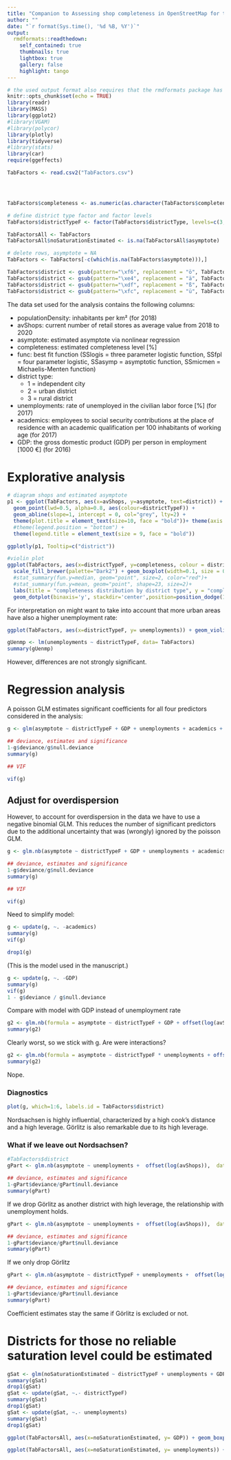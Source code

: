 ```yaml
---
title: "Companion to Assessing shop completeness in OpenStreetMap for two federalstates in Germany - Analysis of driving factors for shop completeness"
author: ""
date: "`r format(Sys.time(), '%d %B, %Y')`"
output:
  rmdformats::readthedown:
    self_contained: true
    thumbnails: true
    lightbox: true
    gallery: false
    highlight: tango
---
```


```r
# the used output format also requires that the rmdformats package has been installed
knitr::opts_chunk$set(echo = TRUE)
library(readr)
library(MASS)
library(ggplot2)
#library(VGAM)
#library(polycor)
library(plotly)
library(tidyverse)
#library(stats)
library(car)
require(ggeffects)
```


```r
TabFactors <- read.csv2("TabFactors.csv")




TabFactors$completeness <- as.numeric(as.character(TabFactors$completeness))

# define district type factor and factor levels
TabFactors$districtTypeF <- factor(TabFactors$districtType, levels=c(3,2,1), labels = c("rural districts", "urban districts", "independent cities"))

TabFactorsAll <- TabFactors
TabFactorsAll$noSaturationEstimated <- is.na(TabFactorsAll$asymptote)

# delete rows, asymptote = NA
TabFactors <- TabFactors[-c(which(is.na(TabFactors$asymptote))),]

```

```r
TabFactors$district <- gsub(pattern="\xf6", replacement = "ö", TabFactors$district)
TabFactors$district <- gsub(pattern="\xe4", replacement = "ä", TabFactors$district)
TabFactors$district <- gsub(pattern="\xdf", replacement = "ß", TabFactors$district)
TabFactors$district <- gsub(pattern="\xfc", replacement = "ü", TabFactors$district)
```

The data set used for the analysis contains the following columns:
  
  - populationDensity: inhabitants per km² (for 2018)
  - avShops: current number of retail stores as average value from 2018 to 2020
  - asymptote: estimated asymptote via nonlinear regression
  - completeness: estimated completeness level [%]
  - func: best fit function (SSlogis = three parameter logistic function, SSfpl = four parameter logistic, SSasymp = asymptotic function, SSmicmen = Michaelis-Menten function)
  - district type: 
    - 1 = independent city
    - 2 = urban district
    - 3 = rural district
  - unemployments: rate of unemployed in the civilian labor force [%] (for 2017)
  - academics: employees to social security contributions at the place of residence with an academic qualification per 100 inhabitants of working age (for 2017)
  - GDP: the gross domestic product (GDP) per person in employment [1000 €] (for 2016)

# Explorative analysis

```r
# diagram shops and estimated asymptote
p1 <- ggplot(TabFactors, aes(x=avShops, y=asymptote, text=district)) + theme_minimal()  + labs(title="number of shops and asymptote") + ylab("asymptote") + xlab("number of shops") + 
  geom_point(lwd=0.5, alpha=0.8, aes(colour=districtTypeF)) +
  geom_abline(slope=1, intercept = 0, col="grey", lty=2) +
  theme(plot.title = element_text(size=10, face = "bold"))+ theme(axis.title.y=element_text(size=9)) +theme(axis.title.x=element_text(size=9))+ theme(legend.text = element_text(size = 9)) + theme(axis.text.y =  element_text(size = 7), axis.text.x =  element_text(size =7)) +
  #theme(legend.position = "bottom") +
  theme(legend.title = element_text(size = 9, face = "bold")) 

ggplotly(p1, Tooltip=c("district"))

#violin plot
ggplot(TabFactors, aes(x=districtTypeF, y=completeness, colour = districtTypeF)) + geom_violin(size=0.3) + 
  scale_fill_brewer(palette="Dark2") + geom_boxplot(width=0.1, size = 0.3)+
  #stat_summary(fun.y=median, geom="point", size=2, color="red")+
  #stat_summary(fun.y=mean, geom="point", shape=23, size=2)+
  labs(title = "completeness distribution by district type", y = "completeness level [%]", x="")+ theme(legend.position = "none") +  theme(plot.title = element_text(size=10, face="bold")) + theme(axis.title.y=element_text(size=9)) + theme(legend.text = element_text(size = 9)) + theme(axis.text.y =  element_text(size = 7), axis.text.x =  element_text(size =9, colour="black"))+
  geom_dotplot(binaxis='y', stackdir='center',position=position_dodge(1), binwidth=0.5, colour = "Black")
```

For interpretation on might want to take into account that more urban areas have also a higher unemployment rate:

```r
ggplot(TabFactors, aes(x=districtTypeF, y= unemployments)) + geom_violin()
```


```r
gUenmp <- lm(unemployments ~ districtTypeF, data= TabFactors)
summary(gUenmp)
```

However, differences are not strongly significant.


# Regression analysis 

A poisson GLM estimates significant coefficients for all four predictors considered in the analysis:

```r
g <- glm(asymptote ~ districtTypeF + GDP + unemployments + academics + offset(log(avShops)),  data=TabFactors, family=poisson)

## deviance, estimates and significance
1-g$deviance/g$null.deviance
summary(g)

## VIF

vif(g)
```

## Adjust for overdispersion

However, to account for overdispersion in the data we have to use a negative binomial GLM. This reduces the number of significant predictors due to the additional uncertainty that was (wrongly) ignored by the poisson GLM.

```r
g <- glm.nb(asymptote ~ districtTypeF + GDP + unemployments + academics + offset(log(avShops)),  data=TabFactors)

## deviance, estimates and significance
1-g$deviance/g$null.deviance
summary(g)

## VIF

vif(g)
```

Need to simplify model:

```r
g <- update(g, ~. -academics)
summary(g)
vif(g)
```
```r
drop1(g)
```
(This is the model used in the manuscript.)

```r
g <- update(g, ~. -GDP)
summary(g)
vif(g)
1 - g$deviance / g$null.deviance
```



Compare with model with GDP instead of unemployment rate

```r
g2 <- glm.nb(formula = asymptote ~ districtTypeF + GDP + offset(log(avShops)), data = TabFactors, link = log)
summary(g2)
```
Clearly worst, so we stick with g. Are were interactions?

```r
g2 <- glm.nb(formula = asymptote ~ districtTypeF * unemployments + offset(log(avShops)), data = TabFactors, link = log)
summary(g2)
```
Nope.




### Diagnostics
```r
plot(g, which=1:6, labels.id = TabFactors$district)
```

Nordsachsen is highly influential, characterized by a high cook's distance and a high leverage. Görlitz is also remarkable due to its high leverage.

### What if we leave out Nordsachsen?

```r
#TabFactors$district
gPart <- glm.nb(asymptote ~ unemployments +  offset(log(avShops)),  data=TabFactors, subset= district != "Nordsachsen, rural district" )

## deviance, estimates and significance
1-gPart$deviance/gPart$null.deviance
summary(gPart)
```
If we drop Görlitz as another district with high leverage, the relationship with unemployment holds. 

```r
gPart <- glm.nb(asymptote ~ unemployments +  offset(log(avShops)),  data=TabFactors, subset= district != "Nordsachsen, rural district" | district != "Görlitz, rural district")

## deviance, estimates and significance
1-gPart$deviance/gPart$null.deviance
summary(gPart)
```
If we only drop Görlitz 

```r
gPart <- glm.nb(asymptote ~ districtTypeF + unemployments +  offset(log(avShops)),  data=TabFactors, subset= district != "Nordsachsen, rural district" | district != "Görlitz, rural district")

## deviance, estimates and significance
1-gPart$deviance/gPart$null.deviance
summary(gPart)
```

Coefficient estimates stay the same if Görlitz is excluded or not.


# Districts for those no reliable saturation level could be estimated


```r
gSat <- glm(noSaturationEstimated ~ districtTypeF + unemployments + GDP, data=TabFactorsAll, family=binomial)
summary(gSat)
drop1(gSat)
gSat <- update(gSat, ~.- districtTypeF)
summary(gSat)
drop1(gSat)
gSat <- update(gSat, ~.- unemployments)
summary(gSat)
drop1(gSat)

```





```r
ggplot(TabFactorsAll, aes(x=noSaturationEstimated, y= GDP)) + geom_boxplot(varwidth=TRUE) + facet_wrap(~districtTypeF)
```


```r
ggplot(TabFactorsAll, aes(x=noSaturationEstimated, y= unemployments)) + geom_boxplot(varwidth=TRUE) + facet_wrap(~districtTypeF)
```
